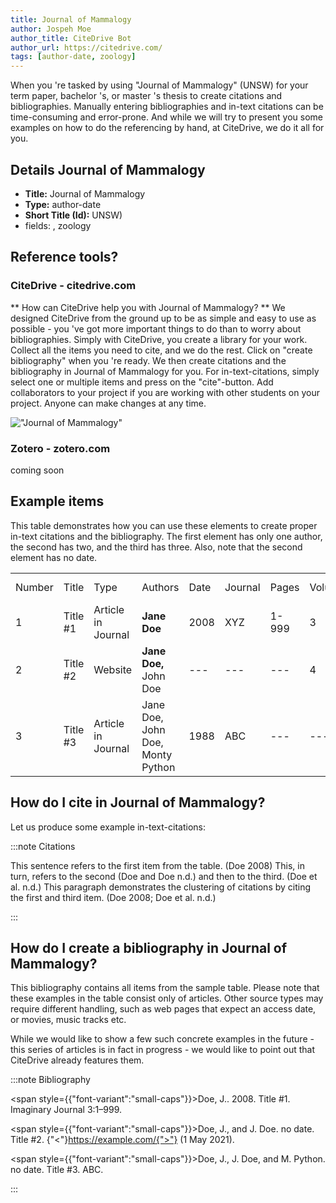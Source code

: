 ```yaml
---
title: Journal of Mammalogy
author: Jospeh Moe
author_title: CiteDrive Bot
author_url: https://citedrive.com/
tags: [author-date, zoology]
---
```


When you 're tasked by using "Journal of Mammalogy" (UNSW) for your term paper, bachelor 's, or master 's thesis to create citations and bibliographies.
Manually entering bibliographies and in-text citations can be time-consuming and error-prone. And while we will try to present you some examples on how to do the referencing by hand, at CiteDrive, we do it all for you.

## Details  Journal of Mammalogy
* **Title:** Journal of Mammalogy
* **Type:** author-date
* **Short Title (Id):** UNSW)
* fields: , zoology

## Reference tools?
### CiteDrive - citedrive.com
** How can CiteDrive help you with Journal of Mammalogy? **
We designed CiteDrive from the ground up to be as simple and easy to use as possible - you 've got more important things to do than to worry about bibliographies. Simply with CiteDrive, you create a library for your work. Collect all the items you need to cite, and we do the rest. Click on "create bibliography" when you 're ready. We then create citations and the bibliography in Journal of Mammalogy for you. For in-text-citations, simply select one or multiple items and press on the "cite"-button. Add collaborators to your project if you are working with other students on your project. Anyone can make changes at any time.


!["Journal of Mammalogy"](images/journal-of-mammalogy.svg "Choose Journal of Mammalogy in the CiteDrive App")

### Zotero - zotero.com

coming soon

## Example items

This table demonstrates how you can use these elements to create proper in-text citations and the bibliography. The first element has only one author, the second has two, and the third has three. Also, note that the second element has no date.


<table>
  <tr>
   <td>Number
   </td>
   <td>Title
   </td>
   <td>Type
   </td>
   <td>Authors
   </td>
   <td>Date
   </td>
   <td>Journal
   </td>
   <td>Pages
   </td>
   <td>Volume
   </td>
   <td>Issue
   </td>
   <td>Access Date
   </td>
  </tr>
  <tr>
   <td>1
   </td>
   <td>Title #1
   </td>
   <td>Article in Journal
   </td>
   <td><strong>Jane Doe</strong>
   </td>
   <td>2008
   </td>
   <td>XYZ
   </td>
   <td>1-999
   </td>
   <td>3
   </td>
   <td>2
   </td>
   <td>--
   </td>
  </tr>
  <tr>
   <td>
2
   </td>
   <td>Title #2
   </td>
   <td>Website
   </td>
   <td><strong>Jane Doe, </strong>John Doe
   </td>
   <td>---
   </td>
   <td>---
   </td>
   <td>---
   </td>
   <td>4
   </td>
   <td>---
   </td>
   <td>2020-05-01
   </td>
  </tr>
  <tr>
   <td>3
   </td>
   <td>Title #3
   </td>
   <td>Article in Journal
   </td>
   <td>Jane Doe, John Doe, Monty Python
   </td>
   <td>1988
   </td>
   <td>ABC
   </td>
   <td>---
   </td>
   <td>---
   </td>
   <td>16
   </td>
   <td>---
   </td>
  </tr>
</table>



## How do I cite in  Journal of Mammalogy?

Let us produce some example in-text-citations:

:::note Citations


This sentence refers to the first item from the table. (Doe 2008) This, in turn, refers to the second (Doe and Doe n.d.)
and then to the third.  (Doe et al. n.d.)
This paragraph demonstrates the clustering of citations by citing the first and third item. (Doe 2008; Doe et al. n.d.)

:::

## How do I create a bibliography in Journal of Mammalogy?

This bibliography contains all items from the sample table. Please note that these examples in the table consist only of articles. Other source types may require different handling, such as web pages that expect an access date, or movies, music tracks etc.

While we would like to show a few such concrete examples in the future - this series of articles is in fact in progress - we would like to point out that CiteDrive already features them.

:::note Bibliography

<span style={{"font-variant":"small-caps"}}>Doe, J.</span>. 2008. Title #1. Imaginary Journal 3:1–999.

<span style={{"font-variant":"small-caps"}}>Doe, J., and J. Doe</span>. no date. Title #2. {"<"}https://example.com/{">"} (1 May 2021).

<span style={{"font-variant":"small-caps"}}>Doe, J., J. Doe, and M. Python</span>. no date. Title #3. ABC.



:::


        